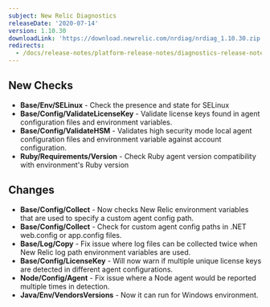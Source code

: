 ```yaml
---
subject: New Relic Diagnostics
releaseDate: '2020-07-14'
version: 1.10.30
downloadLink: 'https://download.newrelic.com/nrdiag/nrdiag_1.10.30.zip'
redirects:
  - /docs/release-notes/platform-release-notes/diagnostics-release-notes/new-relic-diagnostics-11036
---
```


## New Checks

* **Base/Env/SELinux** - Check the presence and state for SELinux
* **Base/Config/ValidateLicenseKey** - Validate license keys found in agent configuration files and environment variables.
* **Base/Config/ValidateHSM** - Validates high security mode local agent configuration files and environment variable against account configuration.
* **Ruby/Requirements/Version** - Check Ruby agent version compatibility with environment's Ruby version

## Changes

* **Base/Config/Collect** - Now checks New Relic environment variables that are used to specify a custom agent config path.
* **Base/Config/Collect** - Check for custom agent config paths in .NET web.config or app.config files.
* **Base/Log/Copy** - Fix issue where log files can be collected twice when New Relic log path environment variables are used.
* **Base/Config/LicenseKey** - Will now warn if multiple unique license keys are detected in different agent configurations.
* **Node/Config/Agent** - Fix issue where a Node agent would be reported multiple times in detection.
* **Java/Env/VendorsVersions** - Now it can run for Windows environment.
